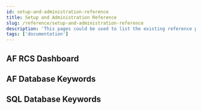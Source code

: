 ```yaml
---
id: setup-and-administration-reference
title: Setup and Administration Reference
slug: /reference/setup-and-administration-reference
description: 'This pages could be used to list the existing reference pages. In the future, we could move from the knowladge base to the documentation.'
tags: ['documentation']
---
```


## AF RCS Dashboard

<CardList cols={3}>
  <Card 
    title="Object Types"
    link="/reference/setup-and-administration/af-rcs-dashboard/object-types"
  />
  <Card 
    title="Widgets"
    link="/reference/setup-and-administration/af-rcs-dashboard/widgets"
  />
  <Card 
    title="Bookmarks"
    link="/reference/setup-and-administration/af-rcs-dashboard/bookmarks"
  />
</CardList>

## AF Database Keywords

<CardList cols={3}>
  <Card 
    title="KPI"
    link="/reference/setup-and-administration/af-databases/kpi-keywords"
  />
  <Card 
    title="Trend"
    link="/reference/setup-and-administration/af-databases/trend-keywords"
  />
  <Card 
    title="Table"
    link="/reference/setup-and-administration/af-databases/table-keywords"
  />
  <Card 
    title="Group"
    link="/reference/setup-and-administration/af-databases/group-keywords"
  />
  <Card 
    title="Value"
    link="/reference/setup-and-administration/af-databases/value-keywords"
  />
</CardList>

## SQL Database Keywords

<CardList cols={4}>
  <Card 
    title="KPIs"
    link="/reference/setup-and-administration/sql-databases/kpi-keywords"
  />
  <Card 
    title="Table"
    link="/reference/setup-and-administration/sql-databases/table-keywords"
  />
  <Card 
    title="Group"
    link="/reference/setup-and-administration/sql-databases/group-keywords"
  />
  <Card 
    title="Charts"
    link="/reference/setup-and-administration/sql-databases/charts-keywords"
  />
</CardList>